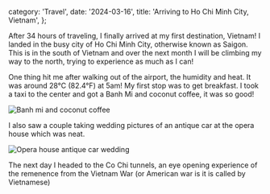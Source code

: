   category: 'Travel',
  date: '2024-03-16',
  title: 'Arriving to Ho Chi Minh City, Vietnam',
};

After 34 hours of traveling, I finally arrived at my first destination, Vietnam! I landed in the busy city of Ho Chi Minh City, otherwise known as Saigon. This is in the south of Vietnam and over the next month I will be climbing my way to the north, trying to experience as much as I can!

One thing hit me after walking out of the airport, the humidity and heat. It was around 28°C (82.4°F) at 5am! My first stop was to get breakfast. I took a taxi to the center and got a Banh Mi and coconut coffee, it was so good!

![Banh mi and coconut coffee](/ho-chi-minh-city/banh-mi.png 'Banh mi and coconut coffee')

I also saw a couple taking wedding pictures of an antique car at the opera house which was neat.

![Opera house antique car wedding](/ho-chi-minh-city/opera-wedding.png 'Opera house antique car wedding')

The next day I headed to the Co Chi tunnels, an eye opening experience of the remenence from the Vietnam War (or American war is it is called by Vietnamese)
